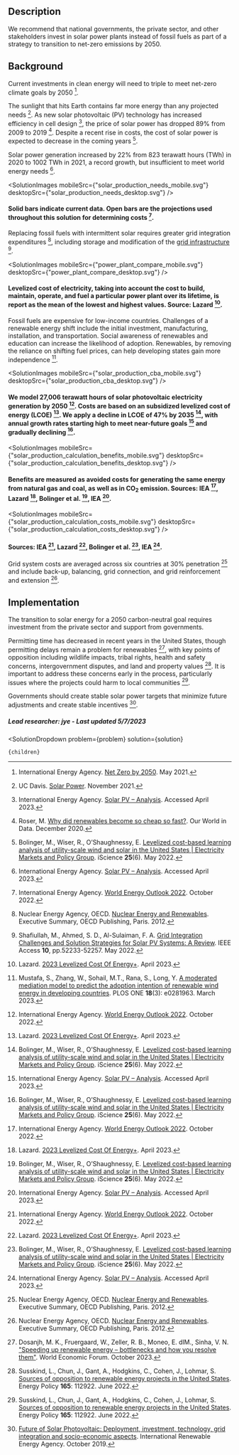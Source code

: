 


## Description




We recommend that national governments, the private sector, and other stakeholders invest in solar power plants instead of fossil fuels as part of a strategy to transition to net-zero emissions by 2050.




## Background

Current investments in clean energy will need to triple to meet net-zero climate goals by 2050 [^"16"].


The sunlight that hits Earth contains far more energy than any projected needs [^"27"]. As new solar photovoltaic (PV) technology has increased efficiency in cell design [^"2"], the price of solar power has dropped 89% from 2009 to 2019 [^"19"]. Despite a recent rise in costs, the cost of solar power is expected to decrease in the coming years [^"7"].




Solar power generation increased by 22% from 823 terawatt hours (TWh) in 2020 to 1002 TWh in 2021, a record growth, but insufficient to meet world energy needs [^"2"].



<SolutionImages
 mobileSrc={"solar_production_needs_mobile.svg"}
 desktopSrc={"solar_production_needs_desktop.svg"}
/>
#### Solid bars indicate current data. Open bars are the projections used throughout this solution for determining costs [^"26"].


Replacing fossil fuels with intermittent solar requires greater grid integration expenditures [^"22"], including storage and modification of the [grid infrastructure](https://urban-cruise-ship.vercel.app/energy/energy_distribution/grid_design) [^"14"].


<SolutionImages
 mobileSrc={"power_plant_compare_mobile.svg"}
 desktopSrc={"power_plant_compare_desktop.svg"}
/>
#### Levelized cost of electricity, taking into account the cost to build, maintain, operate, and fuel a particular power plant over its lifetime, is report as the mean of the lowest and highest values. Source: Lazard [^"21"].



Fossil fuels are expensive for low-income countries. Challenges of a renewable energy shift include the initial investment, manufacturing, installation, and transportation. Social awareness of renewables and education can increase the likelihood of adoption. Renewables, by removing the reliance on shifting fuel prices, can help developing states gain more independence [^"12"].





<SolutionImages
 mobileSrc={"solar_production_cba_mobile.svg"}
 desktopSrc={"solar_production_cba_desktop.svg"}
/>
#### We model 27,006 terawatt hours of solar photovoltaic electricity generation by 2050 [^"26"]. Costs are based on an subsidized levelized cost of energy (LCOE) [^"21"]. We apply a decline in LCOE of 47% by 2035 [^"7"], with annual growth rates starting high to meet near-future goals [^"2"] and gradually declining [^"7"].


<SolutionImages
 mobileSrc={"solar_production_calculation_benefits_mobile.svg"}
 desktopSrc={"solar_production_calculation_benefits_desktop.svg"}
/>
#### Benefits are measured as avoided costs for generating the same energy from natural gas and coal, as well as in CO<sub>2</sub> emission. Sources: IEA [^"26"], Lazard [^"21"], Bolinger et al. [^"7"], IEA [^"2"].




<SolutionImages
 mobileSrc={"solar_production_calculation_costs_mobile.svg"}
 desktopSrc={"solar_production_calculation_costs_desktop.svg"}
/>
#### Sources: IEA [^"26"], Lazard [^"21"], Bolinger et al. [^"7"], IEA [^"2"].


Grid system costs are averaged across six countries at 30% penetration [^"22"] and include back-up, balancing, grid connection, and grid reinforcement and extension [^"22"].






## Implementation


The transition to solar energy for a 2050 carbon-neutral goal requires investment from the private sector and support from governments.

Permitting time has decreased in recent years in the United States, though permitting delays remain a problem for renewables [^"28"], with key points of opposition including wildlife impacts, tribal rights, health and safety concerns, intergovernment disputes, and land and property values [^"29"]. It is important to address these concerns early in the process, particularly issues where the projects could harm to local communities [^"29"].

Governments should create stable solar power targets that minimize future adjustments and create stable incentives [^"17"].


##### Lead researcher: jye - Last updated 5/7/2023

[^"2"]: International Energy Agency. [Solar PV – Analysis](https://www.iea.org/reports/solar-pv). Accessed April 2023.
[^"7"]: Bolinger, M., Wiser, R., O’Shaughnessy, E. [Levelized cost-based learning analysis of utility-scale wind and solar in the United States | Electricity Markets and Policy Group](https://emp.lbl.gov/publications/levelized-cost-based-learning). iScience <b>25</b>(6). May 2022.
[^"12"]: Mustafa, S., Zhang, W., Sohail, M.T., Rana, S., Long, Y. [A moderated mediation model to predict the adoption intention of renewable wind energy in developing countries](https://journals.plos.org/plosone/article?id=10.1371/journal.pone.0281963). PLOS ONE <b>18</b>(3): e0281963. March 2023.
[^"14"]: Shafiullah, M., Ahmed, S. D., Al-Sulaiman, F. A. [Grid Integration Challenges and Solution Strategies for Solar PV Systems: A Review](https://ieeexplore.ieee.org/document/9773105). IEEE Access <b>10</b>, pp.52233-52257. May 2022.
[^"16"]: International Energy Agency. [Net Zero by 2050](https://www.iea.org/reports/net-zero-by-2050). May 2021. 
[^"17"]:  [Future of Solar Photovoltaic: Deployment, investment, technology, grid integration and socio-economic aspects](https://www.irena.org/publications/2019/Nov/Future-of-Solar-Photovoltaic). International Renewable Energy Agency. October 2019.
[^"19"]: Roser, M. [Why did renewables become so cheap so fast?](https://ourworldindata.org/cheap-renewables-growth). Our World in Data. December 2020. 
[^"21"]: Lazard. [2023 Levelized Cost Of Energy+](https://www.lazard.com/research-insights/2023-levelized-cost-of-energyplus/). April 2023.
[^"22"]: Nuclear Energy Agency, OECD. [Nuclear Energy and Renewables](https://www.oecd-nea.org/jcms/pl_14772). Executive Summary, OECD Publishing, Paris. 2012.
[^"26"]: International Energy Agency. [World Energy Outlook 2022](https://www.iea.org/reports/world-energy-outlook-2022). October 2022.
[^"27"]: UC Davis. [Solar Power](https://www.ucdavis.edu/climate/definitions/how-is-solar-power-generated). November 2021.
[^"28"]: Dosanjh, M. K., Fruergaard, W., Zeller, R. B., Moneo, E. dlM., Sinha, V. N. ["Speeding up renewable energy – bottlenecks and how you resolve them"](https://www.weforum.org/agenda/2023/01/speeding-up-sustainable-energy-bottlenecks-and-how-you-resolve-them-davos2023/). World Economic Forum. October 2023.
[^"29"]: Susskind, L., Chun, J., Gant, A., Hodgkins, C., Cohen, J., Lohmar, S.  [Sources of opposition to renewable energy projects in the United States](https://www.sciencedirect.com/science/article/pii/S0301421522001471). Energy Policy <b>165</b>: 112922. June 2022.



  <SolutionDropdown 
    problem={problem} 
    solution={solution}
  >
    {children}
  </SolutionDropdown>
